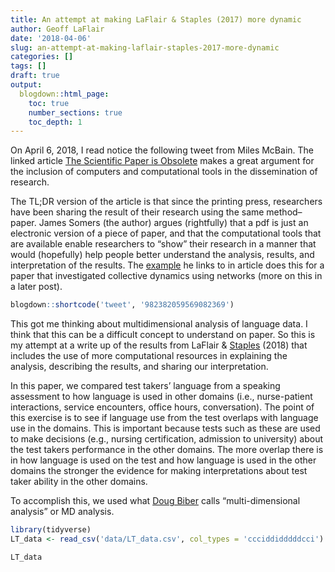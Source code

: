```yaml
---
title: An attempt at making LaFlair & Staples (2017) more dynamic
author: Geoff LaFlair
date: '2018-04-06'
slug: an-attempt-at-making-laflair-staples-2017-more-dynamic
categories: []
tags: []
draft: true
output:
  blogdown::html_page:
    toc: true
    number_sections: true
    toc_depth: 1
---
```


On April 6, 2018, I read notice the following tweet from Miles McBain. The linked article [The Scientific Paper is Obsolete](https://www.theatlantic.com/science/archive/2018/04/the-scientific-paper-is-obsolete/556676/) makes a great argument for the inclusion of computers and computational tools in the dissemination of research. 

The TL;DR version of the article is that since the printing press, researchers have been sharing the result of their research using the same method--paper. James Somers (the author) argues (rightfully) that a pdf is just an electronic version of a piece of paper, and that the computational tools that are available enable researchers to "show" their research in a manner that would (hopefully) help people better understand the analysis, results, and interpretation of the results. The [example](http://worrydream.com/ScientificCommunicationAsSequentialArt/) he links to in article does this for a paper that investigated collective dynamics using networks (more on this in a later post).

```r
blogdown::shortcode('tweet', '982382059569082369')
```

This got me thinking about multidimensional analysis of language data. I think that this can be a difficult concept to understand on paper. So this is my attempt at a write up of the results from LaFlair & [Staples](https://english.arizona.edu/users/shelley-staples) (2018) that includes the use of more computational resources in explaining the analysis, describing the results, and sharing our interpretation.

In this paper, we compared test takers' language from a speaking assessment to how language is used in other domains (i.e., nurse-patient interactions, service encounters, office hours, conversation). The point of this exercise is to see if language use from the test overlaps with language use in the domains. This is important because tests such as these are used to make decisions (e.g., nursing certification, admission to university) about the test takers performance in the other domains. The more overlap there is in how language is used on the test and how language is used in the other domains the stronger the evidence for making interpretations about test taker ability in the other domains.

To accomplish this, we used what [Doug Biber](https://dougbiber.weebly.com/) calls "multi-dimensional analysis" or MD analysis. 

```r
library(tidyverse)
LT_data <- read_csv('data/LT_data.csv', col_types = 'ccciddidddddcci') 

LT_data
```


